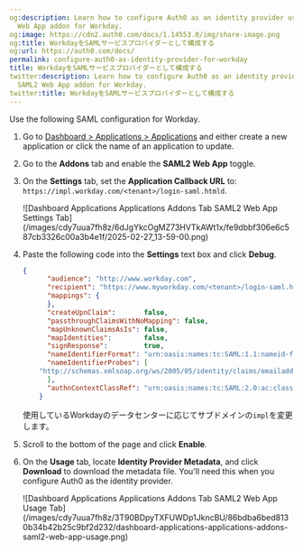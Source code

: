 ```yaml
---
og:description: Learn how to configure Auth0 as an identity provider using the SAML2
  Web App addon for Workday.
og:image: https://cdn2.auth0.com/docs/1.14553.0/img/share-image.png
og:title: WorkdayをSAMLサービスプロバイダーとして構成する
og:url: https://auth0.com/docs/
permalink: configure-auth0-as-identity-provider-for-workday
title: WorkdayをSAMLサービスプロバイダーとして構成する
twitter:description: Learn how to configure Auth0 as an identity provider using the
  SAML2 Web App addon for Workday.
twitter:title: WorkdayをSAMLサービスプロバイダーとして構成する
---
```


Use the following <Tooltip tip="Security Assertion Markup Language (SAML): Standardized protocol allowing two parties to exchange authentication information without a password." cta="View Glossary" href="/docs/glossary?term=SAML">SAML</Tooltip> configuration for Workday.

1. Go to [Dashboard > Applications > Applications](https://manage.auth0.com/#/applications) and either create a new application or click the name of an application to update.
2. Go to the **Addons** tab and enable the **SAML2 Web App** toggle.
3. On the **Settings** tab, set the **Application Callback URL** to: `https://impl.workday.com/<tenant>/login-saml.htmld`.

   <Frame>![Dashboard Applications Applications Addons Tab SAML2 Web App Settings Tab](/images/cdy7uua7fh8z/6dJgYkcOgMZ73HVTkAWt1x/fe9dbbf306e6c587cb3326c00a3b4e1f/2025-02-27_13-59-00.png)</Frame>
4. Paste the following code into the **Settings** text box and click **Debug**.

   ```json lines
   {
         "audience": "http://www.workday.com",
         "recipient": "https://www.myworkday.com/<tenant>/login-saml.htmld",
         "mappings": {
         },
         "createUpnClaim":       false,
         "passthroughClaimsWithNoMapping": false,
         "mapUnknownClaimsAsIs": false,
         "mapIdentities":        false,
         "signResponse":         true,
         "nameIdentifierFormat": "urn:oasis:names:tc:SAML:1.1:nameid-format:X509SubjectName",
         "nameIdentifierProbes": [
       "http://schemas.xmlsoap.org/ws/2005/05/identity/claims/emailaddress",
         ],
         "authnContextClassRef": "urn:oasis:names:tc:SAML:2.0:ac:classes:X509",
       }
   ```


   

   

   使用しているWorkdayのデータセンターに応じてサブドメインの`impl`を変更します。
5. Scroll to the bottom of the page and click **Enable**.
6. On the **Usage** tab, locate **Identity Provider Metadata**, and click **Download** to download the metadata file. You'll need this when you configure Auth0 as the identity provider.

   <Frame>![Dashboard Applications Applications Addons Tab SAML2 Web App Usage Tab](/images/cdy7uua7fh8z/3T90BDpyTXFUWDp1JkncBU/86bdba6bed8130b34b42b25c9bf2d232/dashboard-applications-applications-addons-saml2-web-app-usage.png)</Frame>